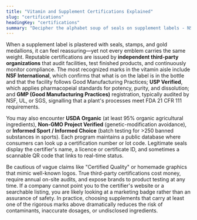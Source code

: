 ```yaml
---
title: "Vitamin and Supplement Certifications Explained"
slug: "certifications"
headingKey: "certifications"
summary: "Decipher the alphabet soup of seals on supplement labels - NSF, USP, GMP, organic, and more - so you can separate rigorous quality marks from marketing fluff."
---
```


When a supplement label is plastered with seals, stamps, and gold medallions, it can feel reassuring—yet not every emblem carries the same weight. Reputable certifications are issued by **independent third-party organizations** that audit facilities, test finished products, and continuously monitor compliance. The most recognized marks in the vitamin aisle include **NSF International**, which confirms that what is on the label is in the bottle and that the facility follows Good Manufacturing Practices; **USP Verified**, which applies pharmacopeial standards for potency, purity, and dissolution; and **GMP (Good Manufacturing Practices)** registration, typically audited by NSF, UL, or SGS, signalling that a plant's processes meet FDA 21 CFR 111 requirements.

You may also encounter **USDA Organic** (at least 95% organic agricultural ingredients), **Non-GMO Project Verified** (genetic-modification avoidance), or **Informed Sport / Informed Choice** (batch testing for >250 banned substances in sports). Each program maintains a public database where consumers can look up a certification number or lot code. Legitimate seals display the certifier's name, a licence or certificate ID, and sometimes a scannable QR code that links to real-time status.

Be cautious of vague claims like "Certified Quality" or homemade graphics that mimic well-known logos. True third-party certifications cost money, require annual on-site audits, and expose brands to product testing at any time. If a company cannot point you to the certifier's website or a searchable listing, you are likely looking at a marketing badge rather than an assurance of safety. In practice, choosing supplements that carry at least one of the rigorous marks above dramatically reduces the risk of contaminants, inaccurate dosages, or undisclosed ingredients.
